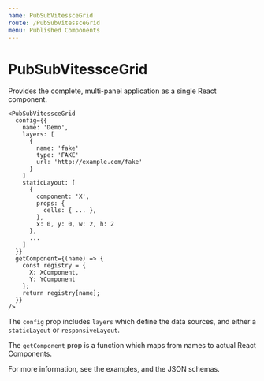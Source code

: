 ```yaml
---
name: PubSubVitessceGrid
route: /PubSubVitessceGrid
menu: Published Components
---
```


# PubSubVitessceGrid

Provides the complete, multi-panel application as a single React component.

```
<PubSubVitessceGrid
  config={{
    name: 'Demo',
    layers: [
      {
        name: 'fake'
        type: 'FAKE'
        url: 'http://example.com/fake'
      }
    ]
    staticLayout: [
      {
        component: 'X',
        props: {
          cells: { ... },
        },
        x: 0, y: 0, w: 2, h: 2
      },
      ...
    ]
  }}
  getComponent={(name) => {
    const registry = {
      X: XComponent,
      Y: YComponent
    };
    return registry[name];
  }}
/>
```

The `config` prop includes `layers` which define the data sources,
and either a `staticLayout` or `responsiveLayout`.

The `getComponent` prop is a function which maps from names to actual React Components.

For more information, see the examples, and the JSON schemas.
